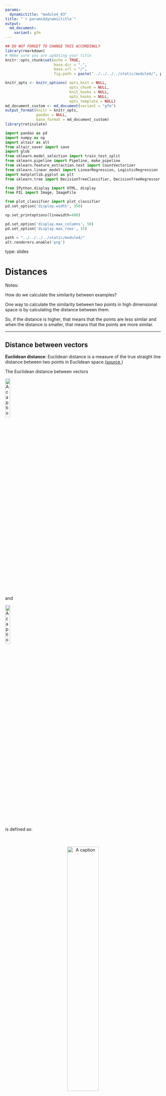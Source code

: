 ```yaml
---
params:
  dynamictitle: "module4_03"
title: "`r params$dynamictitle`"
output: 
  md_document:
    variant: gfm
---
```



```r
## DO NOT FORGET TO CHANGE THIS ACCORDINGLY 
library(rmarkdown)
# MAke sure you are updating your title 
knitr::opts_chunk$set(echo = TRUE,
                      base.dir = ".", 
                      base.url = "/",
                      fig.path = paste("../../../../static/module4/", params$dynamictitle,"/", sep = ""))

knitr_opts <- knitr_options( opts_knit = NULL,
                             opts_chunk = NULL,
                             knit_hooks = NULL,
                             opts_hooks = NULL,
                             opts_template = NULL)
md_document_custom <- md_document(variant = "gfm")
output_format(knitr = knitr_opts,
              pandoc = NULL,
              base_format = md_document_custom)
library(reticulate)

```


```python
import pandas as pd
import numpy as np
import altair as alt
from altair_saver import save
import glob
from sklearn.model_selection import train_test_split
from sklearn.pipeline import Pipeline, make_pipeline
from sklearn.feature_extraction.text import CountVectorizer
from sklearn.linear_model import LinearRegression, LogisticRegression
import matplotlib.pyplot as plt
from sklearn.tree import DecisionTreeClassifier, DecisionTreeRegressor, export_graphviz

from IPython.display import HTML, display
from PIL import Image, ImageFile

from plot_classifier import plot_classifier
pd.set_option('display.width', 350)

np.set_printoptions(linewidth=400)

pd.set_option('display.max_columns', 50)
pd.set_option('display.max_rows', 15)

path = "../../../../static/module4/"
alt.renderers.enable('png')
```


type: slides

# Distances

Notes: 

How do we calculate the similarity between examples? 

One way to calculate the similarity between two points in high dimensional space is by calculating the distance between them. 

So, if the distance is higher, that means that the points are less similar and when the distance is smaller, that means that the points are more similar. 


---

## Distance between vectors



**Euclidean distance**: Euclidean distance is a measure of the true straight line distance between two points in Euclidean space.(<a href="https://hlab.stanford.edu/brian/euclidean_distance_in.html" target="_blank">source </a>)

The Euclidean distance between vectors     
     
<img src="/module4/u.png" alt="A caption" width="18%" />           
and       
    
<img src="/module4/v.png" alt="A caption" width="18%" />        
         
is defined as:

<br>
<br>
<center><img src="/module4/eq_euc.png" alt="A caption" width="45%" /></center>

Notes:

A common way to calculate the distance between two points in high dimensional space is by using Euclidean distance. 

The formula to calculate Euclidean distance is shown. 

Given two vectors or two features vectors, in our case, we are assuming we have two feature vectors named 𝑢 and 𝑣. 

The Euclidean distance between them is defined by the square root of the summation of the squared element-wise differences between these two factors (A mouthful, we know, we will look at the steps in the next few slides).


----

```python
cities_df = pd.read_csv("data/canada_usa_cities.csv")
train_df, test_df = train_test_split(cities_df, test_size=0.2, random_state=123)
train_df.head()
```



Notes: 

Let's return to the cities dataset that we have been working with. 

As a reminder, the data set has two features: `longitude` and `latitude` and we are trying to predict if the city is in the USA or Canada. 


---

```python
cities_viz = alt.Chart(train_df, width=500, height=300).mark_circle(size=20, opacity=0.6).encode(
    alt.X('longitude:Q', scale=alt.Scale(domain=[-140, -40])),
    alt.Y('latitude:Q', scale=alt.Scale(domain=[20, 60])),
    alt.Color('country:N', scale=alt.Scale(domain=['Canada', 'USA'],
                                           range=['red', 'blue']))
)
cities_viz
```

```python
cities_viz.save(path + 'cities_viz.png')
```

<img src="/module4/cities_viz.png" alt="A caption" width="66%" />

Notes: 

Here is the plot showing Canadian cities in red and American cities in blue.

---

```python
two_cities = cities_df.sample(2, random_state=42).drop(columns=["country"])
two_cities
```

<img src="/module4/cities_distance.png" alt="A caption" width="70%" />


Notes: 

Let's take 2 points (two feature vectors) from the cities dataset.

The two sampled points are shown as black circles.

Our goal is to find how similar these two points are. 


---

### How do we calculate the distance between the two cities?

```python
two_cities
```


Subtract the two cities:

```python
two_cities.iloc[1] - two_cities.iloc[0]
```
Square the differences:
```python
(two_cities.iloc[1] - two_cities.iloc[0])**2
```

Notes: 

How do we calculate the distance between these two points (two cities)?

Let's calculate the Euclidean distance between these two cities so here are our two cities.

The first step is to subtract these two cities. 
We are subtracting the city at index 0 from the city at index 1. 

Next, we square the differences. 

---


Sum them up:

```python
((two_cities.iloc[1] - two_cities.iloc[0])**2).sum()
```

And then take the square root:

```python
np.sqrt(np.sum((two_cities.iloc[1] - two_cities.iloc[0])**2))

```


Notes: 

Our third step is summing up the squared differences. 

Then finally we take the square root of the value.

This results in a value of 13.3898 which is the distance between the two cities. 


---


```python
np.sqrt(np.sum((two_cities.iloc[1] - two_cities.iloc[0])**2))

```


```python
from sklearn.metrics.pairwise import euclidean_distances
```


```python
euclidean_distances(two_cities)
```

Notes: 


`sklearn` has a function called `euclidean_distances` that we could use instead of going through each of the steps on the previous slide. 

When we call this function on our two cities data, it outputs this matrix with four values.

- Our first value is the distance between city 0 and itself. 
- Our second value is the distance between city 0 and city1. 
- Our third value is the distance between city 1and city 0.
- Our fourth value is the distance between city 1 and itself.

As we can see, the distances are symmetric. If we calculate the distance between city 0 and city, it’s going to have the same value as if we calculated the distance between city 1 and city 0.

This isn’t always the case if we use a different metric to calculate distances. 



---


# Let’s apply what we learned!

Notes: <br>